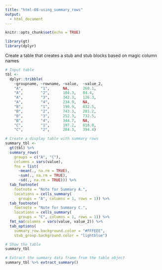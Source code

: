 ```yaml
---
title: "html-08-using_summary_rows"
output:
  - html_document
---
```


```r
knitr::opts_chunk$set(echo = TRUE)

library(gt)
library(dplyr)
```

Create a table that creates a stub and stub blocks based on magic column names

```r
# Input table
tbl <-
  dplyr::tribble(
    ~groupname, ~rowname, ~value,  ~value_2,
    "A",        "1",      NA,      260.1,
    "A",        "2",      184.3,   84.4,
    "A",        "3",      342.3,   126.3,
    "A",        "4",      234.9,   NA,
    "B",        "1",      190.9,   832.5,
    "B",        "2",      743.3,   281.2,
    "B",        "3",      252.3,   732.5,
    "B",        "4",      344.7,   NA,
    "C",        "1",      197.2,   818.0,
    "C",        "2",      284.3,   394.4)
```

```r
# Create a display table with summary rows
summary_tbl <-
  gt(tbl) %>%
  summary_rows(
    groups = c("A", "C"),
    columns = vars(value),
    fns = list(
      ~mean(., na.rm = TRUE),
      ~sum(., na.rm = TRUE),
      ~sd(., na.rm = TRUE))) %>%
  tab_footnote(
    footnote = "Note for Summary A.",
    locations = cells_summary(
      groups = "A", columns = 1, rows = 1)) %>%
  tab_footnote(
    footnote = "Note for Summary C.",
    locations = cells_summary(
      groups = "C", columns = 1, rows = 1)) %>%
  fmt_na(columns = vars(value, value_2)) %>%
  tab_options(
    summary_row.background.color = "#FFFEEE",
    stub_group.background.color = "lightblue")
```

```r
# Show the table
summary_tbl
```

```r
# Extract the summary data frame from the table object
summary_tbl %>% extract_summary()
```
